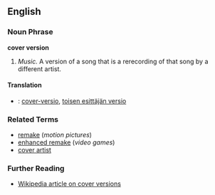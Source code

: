 ==English==

===Noun Phrase===
'''cover version'''
#''Music.'' A version of a song that is a rerecording of that song by a different artist.

====Translation====
*{{msg:fi}}: [[cover-versio]], [[toisen esittäjän versio]]

===Related Terms===
*[[remake]] (''motion pictures'')
*[[enhanced remake]] (''video games'')
*[[cover artist]]

===Further Reading===
*[http://en.wikipedia.org/wiki/Cover_version Wikipedia article on cover versions]